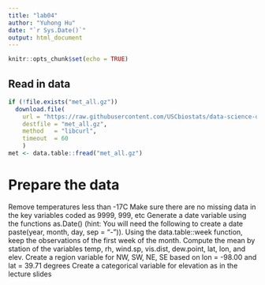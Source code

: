 ```yaml
---
title: "lab04"
author: "Yuhong Hu"
date: "`r Sys.Date()`"
output: html_document
---
```


```r
knitr::opts_chunk$set(echo = TRUE)
```

## Read in data
```r
if (!file.exists("met_all.gz"))
  download.file(
    url = "https://raw.githubusercontent.com/USCbiostats/data-science-data/master/02_met/met_all.gz",
    destfile = "met_all.gz",
    method   = "libcurl",
    timeout  = 60
    )
met <- data.table::fread("met_all.gz")
```
# Prepare the data
Remove temperatures less than -17C
Make sure there are no missing data in the key variables coded as 9999, 999, etc
Generate a date variable using the functions as.Date() (hint: You will need the following to create a date paste(year, month, day, sep = "-")).
Using the data.table::week function, keep the observations of the first week of the month.
Compute the mean by station of the variables temp, rh, wind.sp, vis.dist, dew.point, lat, lon, and elev.
Create a region variable for NW, SW, NE, SE based on lon = -98.00 and lat = 39.71 degrees
Create a categorical variable for elevation as in the lecture slides
```r

```

